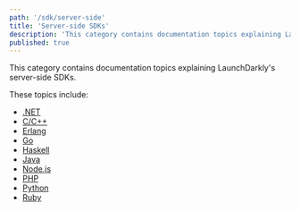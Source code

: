 ```yaml
---
path: '/sdk/server-side'
title: 'Server-side SDKs'
description: 'This category contains documentation topics explaining LaunchDarkly''s server-side SDKs.'
published: true
---
```


This category contains documentation topics explaining LaunchDarkly's server-side SDKs.

These topics include:

* [.NET](/sdk/server-side/dotnet)
* [C/C++](/sdk/server-side/c-c--)
* [Erlang](/sdk/server-side/erlang)
* [Go](/sdk/server-side/go)
* [Haskell](/sdk/server-side/haskell)
* [Java](/sdk/server-side/java)
* [Node.js](/sdk/server-side/node-js)
* [PHP](/sdk/server-side/php)
* [Python](/sdk/server-side/python)
* [Ruby](/sdk/server-side/ruby)
